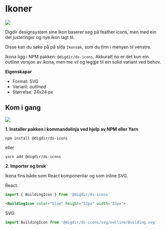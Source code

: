
<Meta title="Ikoner/Kom i gang" />

# Ikoner
[![](https://img.shields.io/npm/v/@digdir/ds-icons?label=@digdir/ds-icons&color=0051be)](https://www.npmjs.com/package/@digdir/ds-icons)

Digdir designsystem sine ikon baserer seg på feather icons, men med ein del justeringer og nye ikon lagt til.

Disse kan du søke på på sida `Ikonsøk`, som du finn i menyen til venstre.

Ikona ligg i NPM pakken: `@digdir/ds-icons`.
Akkuratt no er det kun ein outline versjon av ikona, men me vil og leggje til ein solid variant ved behov.





**Eigenskapar**

* Format: SVG
* Variant: *outlined*
* Størrelse: 24x24 px

## Kom i gang
[![](https://img.shields.io/npm/dm/@digdir/ds-icons.svg)](https://www.npmjs.com/package/@digdir/ds-icons)

**1. Installer pakken i kommandolinja ved hjelp av NPM eller Yarn**

`npm install @digdir/ds-icons`

eller

`yarn add @digdir/ds-icons`

**2. Importer og bruk**

Ikona fins både som React komponentar og som inline SVG.

React:
```javascript
import { BuildingIcon } from '@digdir/ds-icons'
```
```html
<BuildingIcon color="blue" height="32px" width="32px">
```
SVG:
```javascript
import BuildingIcon from '@digdir/ds-icons/svg/outline/Building.svg'
```
